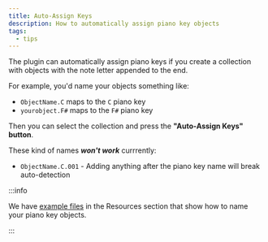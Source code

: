 ```yaml
---
title: Auto-Assign Keys
description: How to automatically assign piano key objects
tags:
  - tips
---
```


The plugin can automatically assign piano keys if you create a collection with objects with the note letter appended to the end.

For example, you'd name your objects something like:

- `ObjectName.C` maps to the `C` piano key
- `yourobject.F#` maps to the `F#` piano key

Then you can select the collection and press the **"Auto-Assign Keys" button**.

These kind of names **_won't work_** currrently:

- `ObjectName.C.001` - Adding anything after the piano key name will break auto-detection

:::info

We have [example files](/docs/resources/example-files) in the Resources section that show how to name your piano key objects.

:::
